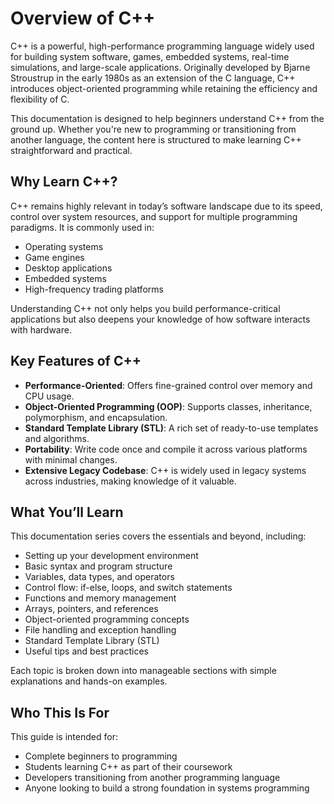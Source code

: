 # Overview of C++

C++ is a powerful, high-performance programming language widely used for building system software, games, embedded systems, real-time simulations, and large-scale applications. Originally developed by Bjarne Stroustrup in the early 1980s as an extension of the C language, C++ introduces object-oriented programming while retaining the efficiency and flexibility of C.

This documentation is designed to help beginners understand C++ from the ground up. Whether you're new to programming or transitioning from another language, the content here is structured to make learning C++ straightforward and practical.

## Why Learn C++?

C++ remains highly relevant in today’s software landscape due to its speed, control over system resources, and support for multiple programming paradigms. It is commonly used in:

- Operating systems
- Game engines
- Desktop applications
- Embedded systems
- High-frequency trading platforms

Understanding C++ not only helps you build performance-critical applications but also deepens your knowledge of how software interacts with hardware.

## Key Features of C++

- **Performance-Oriented**: Offers fine-grained control over memory and CPU usage.
- **Object-Oriented Programming (OOP)**: Supports classes, inheritance, polymorphism, and encapsulation.
- **Standard Template Library (STL)**: A rich set of ready-to-use templates and algorithms.
- **Portability**: Write code once and compile it across various platforms with minimal changes.
- **Extensive Legacy Codebase**: C++ is widely used in legacy systems across industries, making knowledge of it valuable.

## What You’ll Learn

This documentation series covers the essentials and beyond, including:

- Setting up your development environment
- Basic syntax and program structure
- Variables, data types, and operators
- Control flow: if-else, loops, and switch statements
- Functions and memory management
- Arrays, pointers, and references
- Object-oriented programming concepts
- File handling and exception handling
- Standard Template Library (STL)
- Useful tips and best practices

Each topic is broken down into manageable sections with simple explanations and hands-on examples.

## Who This Is For

This guide is intended for:

- Complete beginners to programming
- Students learning C++ as part of their coursework
- Developers transitioning from another programming language
- Anyone looking to build a strong foundation in systems programming
